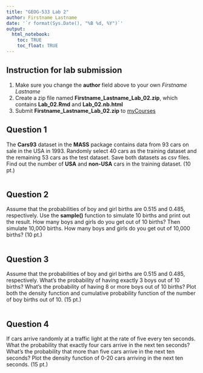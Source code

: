 ```yaml
---
title: "GEOG-533 Lab 2"
author: Firstname Lastname
date: '`r format(Sys.Date(), "%B %d, %Y")`'
output: 
  html_notebook:
    toc: TRUE
    toc_float: TRUE
---
```


## Instruction for lab submission

1. Make sure you change the **author** field above to your own *Firstname Lastname*
2. Create a zip file named **Firstname_Lastname_Lab_02.zip**, which contains **Lab_02.Rmd** and **Lab_02.nb.html**
3. Submit **Firstname_Lastname_Lab_02.zip** to [myCourses](https://mycourses.binghamton.edu) 

## Question 1

The **Cars93** dataset in the **MASS** package contains data from 93 cars on sale in the USA in 1993. Randomly select 40 cars as the training dataset and the remaining 53 cars as the test dataset. Save both datasets as csv files. Find out the number of **USA** and **non-USA** cars in the training dataset. (10 pt.)

```r

```

## Question 2
Assume that the probabilities of boy and girl births are 0.515 and 0.485, respectively. Use the **sample()** function to simulate 10 births and print out the result. How many boys and girls do you get out of 10 births? Then simulate 10,000 births. How many boys and girls do you get out of 10,000 births? (10 pt.)

```r

```

## Question 3
Assume that the probabilities of boy and girl births are 0.515 and 0.485, respectively. What’s the probability of having exactly 3 boys out of 10 births? What’s the probability of having 8 or more boys out of 10 births?  Plot both the density function and cumulative probability function of the number of boy births out of 10. (15 pt.)

```r

```

## Question 4
If cars arrive randomly at a traffic light at the rate of five every ten seconds. What the probability that exactly four cars arrive in the next ten seconds? What’s the probability that more than five cars arrive in the next ten seconds?  Plot the density function of 0-20 cars arriving in the next ten seconds. (15 pt.)

```r

```

